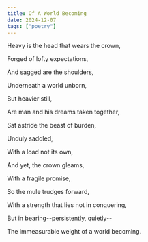 ```yaml
---
title: Of A World Becoming
date: 2024-12-07
tags: ["poetry"]
---
```


Heavy is the head that wears the crown,

Forged of lofty expectations,

And sagged are the shoulders,

Underneath a world unborn,

But heavier still,

Are man and his dreams taken together,

Sat astride the beast of burden,

Unduly saddled,

With a load not its own,

And yet, the crown gleams,

With a fragile promise,

So the mule trudges forward,

With a strength that lies not in conquering,

But in bearing--persistently, quietly--

The immeasurable weight of a world becoming.
